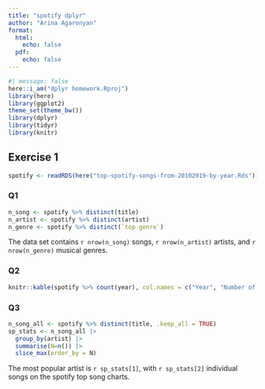 ```yaml
---
title: "spotify dplyr"
author: "Arina Agaronyan"
format: 
  html: 
    echo: false 
  pdf: 
    echo: false
---
```



```r
#| message: false
here::i_am("dplyr homework.Rproj")
library(here)
library(ggplot2)
theme_set(theme_bw())
library(dplyr)
library(tidyr)
library(knitr)
```


## Exercise 1

```r
spotify <- readRDS(here("top-spotify-songs-from-20102019-by-year.Rds"))
```



### Q1

```r
n_song <- spotify %>% distinct(title)
n_artist <- spotify %>% distinct(artist)
n_genre <- spotify %>% distinct(`top genre`)
```

The data set contains `r nrow(n_song)` songs, `r nrow(n_artist)` artists, and `r nrow(n_genre)` musical genres.


### Q2


```r
knitr::kable(spotify %>% count(year), col.names = c("Year", "Number of songs per year"))
```


### Q3

```r
n_song_all <- spotify %>% distinct(title, .keep_all = TRUE)
sp_stats <- n_song_all |>
  group_by(artist) |>
  summarise(N=n()) |>
  slice_max(order_by = N)
```


The most popular artist is `r sp_stats[1]`, with `r sp_stats[2]` individual songs on the spotify top song charts.





